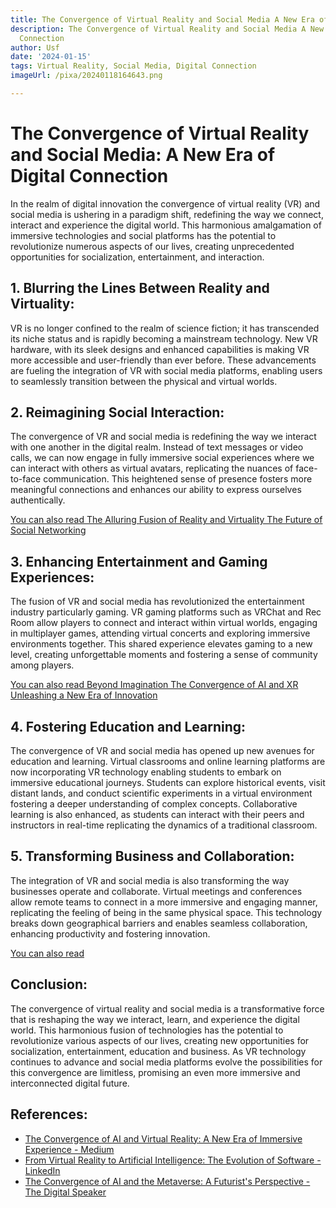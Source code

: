 ```yaml
---
title: The Convergence of Virtual Reality and Social Media A New Era of Digital Connection
description: The Convergence of Virtual Reality and Social Media A New Era of Digital
  Connection
author: Usf
date: '2024-01-15'
tags: Virtual Reality, Social Media, Digital Connection
imageUrl: /pixa/20240118164643.png

---
```

#  The Convergence of Virtual Reality and Social  Media: A New Era of Digital Connection

In the realm of digital  innovation the convergence of virtual  reality  (VR) and social media is ushering in a paradigm shift, redefining  the way we connect,  interact and experience the digital world. This harmonious amalgamation of immersive technologies  and social  platforms has the potential to revolutionize numerous aspects of  our lives, creating unprecedented opportunities for socialization,  entertainment, and interaction.

## 1. Blurring the Lines Between Reality and Virtuality:

VR is no longer confined to the realm of science fiction; it has transcended its niche status and is rapidly becoming a mainstream technology. New VR hardware, with its sleek designs and enhanced capabilities is making VR more accessible and user-friendly than ever before. These advancements are fueling the integration of VR with social media platforms, enabling  users  to  seamlessly transition  between the physical and virtual worlds.

## 2. Reimagining Social Interaction:

The convergence of VR and social media is redefining the way we interact with one another  in the digital realm.  Instead of text messages or video calls, we can now engage in fully  immersive social experiences where we  can interact with others as virtual avatars, replicating the nuances of face-to-face communication. This heightened sense of presence fosters more meaningful connections and  enhances our ability to  express  ourselves authentically.

[You can also read The Alluring Fusion of Reality and Virtuality The Future of Social Networking](The%20Alluring%20Fusion%20of%20Reality%20and%20Virtuality%20The%20Future%20of%20Social%20Networking)


## 3. Enhancing  Entertainment and Gaming Experiences:

The fusion of VR and social media  has revolutionized the entertainment industry particularly gaming. VR gaming platforms such as VRChat and Rec Room allow players to connect and interact  within virtual worlds, engaging in multiplayer games, attending virtual concerts and exploring immersive environments together. This shared experience elevates gaming to a new level, creating unforgettable moments and fostering a sense of community among players.

[You  can also read Beyond Imagination The Convergence of AI and XR Unleashing  a New Era of Innovation](Beyond%20Imagination%20The%20Convergence%20of%20AI%20and%20XR%20Unleashing%20a%20New%20Era%20of%20Innovation)


##  4. Fostering  Education and Learning:

The convergence of VR and social media has opened up new  avenues for education and learning. Virtual classrooms and  online learning platforms are now incorporating VR technology enabling students to embark on immersive educational journeys. Students can explore historical events, visit distant lands, and conduct scientific experiments in a virtual environment fostering a deeper understanding of complex concepts. Collaborative learning is also enhanced, as  students can interact with their peers and instructors in real-time replicating the dynamics  of  a  traditional classroom.

## 5.  Transforming Business and Collaboration:

The  integration  of VR and social media is  also transforming the  way businesses operate and  collaborate.  Virtual meetings and conferences  allow remote teams to connect in  a more immersive  and engaging manner, replicating the feeling of being in the same physical space. This technology breaks down geographical barriers and  enables seamless  collaboration, enhancing productivity and fostering innovation.

[You can also read ]()


## Conclusion:

The convergence  of virtual reality and social media is a transformative force  that is reshaping the way we interact, learn, and experience the digital world. This harmonious  fusion of technologies  has the potential to revolutionize various aspects of our lives, creating new opportunities  for socialization, entertainment, education and business.  As VR technology continues to advance and social media platforms evolve  the possibilities for this convergence are limitless, promising an even more immersive and interconnected digital future.

## References:
- [The Convergence of AI and Virtual Reality: A New Era of Immersive Experience - Medium](https://medium.com/aimonks/the-convergence-of-ai-and-virtual-reality-a-new-era-of-immersive-experience-89f7967a5f1f)
- [From Virtual Reality to Artificial Intelligence: The Evolution of Software - LinkedIn](https://www.linkedin.com/pulse/from-virtual-reality-artificial-intelligence-evolution-software)
- [The Convergence of AI and the Metaverse: A Futurist's Perspective - The Digital Speaker](https://www.thedigitalspeaker.com/convergence-ai-metaverse-futurists-perspective/)
